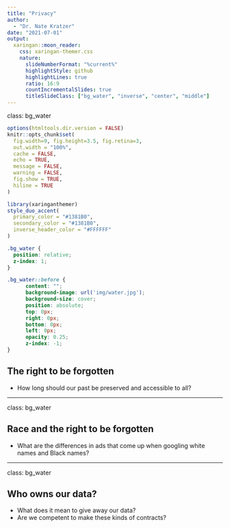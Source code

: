 ```yaml
---
title: "Privacy"
author: 
  - "Dr. Nate Kratzer"
date: "2021-07-01"
output:
  xaringan::moon_reader:
    css: xaringan-themer.css
    nature:
      slideNumberFormat: "%current%"
      highlightStyle: github
      highlightLines: true
      ratio: 16:9
      countIncrementalSlides: true
      titleSlideClass: ["bg_water", "inverse", "center", "middle"]
---
```


class: bg_water

```r
options(htmltools.dir.version = FALSE)
knitr::opts_chunk$set(
  fig.width=9, fig.height=3.5, fig.retina=3,
  out.width = "100%",
  cache = FALSE,
  echo = TRUE,
  message = FALSE, 
  warning = FALSE,
  fig.show = TRUE,
  hiline = TRUE
)
```

```r
library(xaringanthemer)
style_duo_accent(
  primary_color = "#1381B0",
  secondary_color = "#1381B0",
  inverse_header_color = "#FFFFFF"
)
```

```css
.bg_water {
  position: relative;
  z-index: 1;
}

.bg_water::before {    
      content: "";
      background-image: url('img/water.jpg');
      background-size: cover;
      position: absolute;
      top: 0px;
      right: 0px;
      bottom: 0px;
      left: 0px;
      opacity: 0.25;
      z-index: -1;
}
```

## The right to be forgotten

- How long should our past be preserved and accessible to all?

---

class: bg_water

## Race and the right to be forgotten

- What are the differences in ads that come up when googling white names and Black names?

---

class: bg_water

## Who owns our data?

- What does it mean to give away our data?
- Are we competent to make these kinds of contracts?